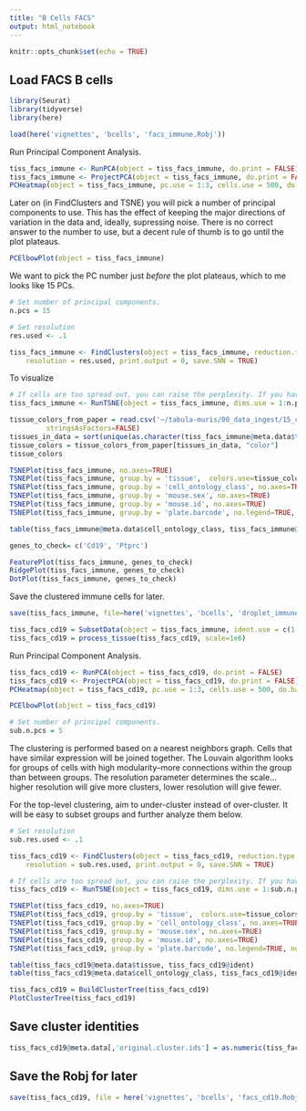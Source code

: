 ```yaml
---
title: "B Cells FACS"
output: html_notebook
---
```


```r
knitr::opts_chunk$set(echo = TRUE)
```

## Load FACS B cells
```r
library(Seurat)
library(tidyverse)
library(here)

load(here('vignettes', 'bcells', 'facs_immune.Robj'))
```


Run Principal Component Analysis.
```r
tiss_facs_immune <- RunPCA(object = tiss_facs_immune, do.print = FALSE)
tiss_facs_immune <- ProjectPCA(object = tiss_facs_immune, do.print = FALSE)
PCHeatmap(object = tiss_facs_immune, pc.use = 1:3, cells.use = 500, do.balanced = TRUE, label.columns = FALSE, num.genes = 8)
```

Later on (in FindClusters and TSNE) you will pick a number of principal components to use. This has the effect of keeping the major directions of variation in the data and, ideally, supressing noise. There is no correct answer to the number to use, but a decent rule of thumb is to go until the plot plateaus.

```r
PCElbowPlot(object = tiss_facs_immune)
```
We want to pick the PC number just *before* the plot plateaus, which to me looks like 15 PCs.

```r
# Set number of principal components.
n.pcs = 15
```


```r
# Set resolution
res.used <- .1

tiss_facs_immune <- FindClusters(object = tiss_facs_immune, reduction.type = "pca", dims.use = 1:n.pcs,
    resolution = res.used, print.output = 0, save.SNN = TRUE)
```

To visualize
```r
# If cells are too spread out, you can raise the perplexity. If you have few cells, try a lower perplexity (but never less than 10).
tiss_facs_immune <- RunTSNE(object = tiss_facs_immune, dims.use = 1:n.pcs, seed.use = 10, perplexity=30)
```

```r
tissue_colors_from_paper = read.csv('~/tabula-muris/00_data_ingest/15_color_palette/tissue_colors.csv', row.names=1, 
         stringsAsFactors=FALSE)
tissues_in_data = sort(unique(as.character(tiss_facs_immune@meta.data$tissue)))
tissue_colors = tissue_colors_from_paper[tissues_in_data, "color"]
tissue_colors
```

```r
TSNEPlot(tiss_facs_immune, no.axes=TRUE)
TSNEPlot(tiss_facs_immune, group.by = 'tissue',  colors.use=tissue_colors, no.axes=TRUE)
TSNEPlot(tiss_facs_immune, group.by = 'cell_ontology_class', no.axes=TRUE)
TSNEPlot(tiss_facs_immune, group.by = 'mouse.sex', no.axes=TRUE)
TSNEPlot(tiss_facs_immune, group.by = 'mouse.id', no.axes=TRUE)
TSNEPlot(tiss_facs_immune, group.by = 'plate.barcode', no.legend=TRUE, no.axes=TRUE)
```

```r
table(tiss_facs_immune@meta.data$cell_ontology_class, tiss_facs_immune@ident)
```


```r
genes_to_check= c('Cd19', 'Ptprc')

FeaturePlot(tiss_facs_immune, genes_to_check)
RidgePlot(tiss_facs_immune, genes_to_check)
DotPlot(tiss_facs_immune, genes_to_check)
```
Save the clustered immune cells for later.
```r
save(tiss_facs_immune, file=here('vignettes', 'bcells', 'droplet_immune_clustered.Robj'))
```



```r
tiss_facs_cd19 = SubsetData(object = tiss_facs_immune, ident.use = c(1, 6))
tiss_facs_cd19 = process_tissue(tiss_facs_cd19, scale=1e6)
```


Run Principal Component Analysis.
```r
tiss_facs_cd19 <- RunPCA(object = tiss_facs_cd19, do.print = FALSE)
tiss_facs_cd19 <- ProjectPCA(object = tiss_facs_cd19, do.print = FALSE)
PCHeatmap(object = tiss_facs_cd19, pc.use = 1:3, cells.use = 500, do.balanced = TRUE, label.columns = FALSE, num.genes = 8)
```

```r
PCElbowPlot(object = tiss_facs_cd19)
```
```r
# Set number of principal components.
sub.n.pcs = 5
```

The clustering is performed based on a nearest neighbors graph. Cells that have similar expression will be joined together. The Louvain algorithm looks for groups of cells with high modularity--more connections within the group than between groups. The resolution parameter determines the scale...higher resolution will give more clusters, lower resolution will give fewer.

For the top-level clustering, aim to under-cluster instead of over-cluster. It will be easy to subset groups and further analyze them below.

```r
# Set resolution
sub.res.used <- .1

tiss_facs_cd19 <- FindClusters(object = tiss_facs_cd19, reduction.type = "pca", dims.use = 1:sub.n.pcs,
    resolution = sub.res.used, print.output = 0, save.SNN = TRUE)

# If cells are too spread out, you can raise the perplexity. If you have few cells, try a lower perplexity (but never less than 10).
tiss_facs_cd19 <- RunTSNE(object = tiss_facs_cd19, dims.use = 1:sub.n.pcs, seed.use = 10, perplexity=30)
```

```r
TSNEPlot(tiss_facs_cd19, no.axes=TRUE)
TSNEPlot(tiss_facs_cd19, group.by = 'tissue',  colors.use=tissue_colors, no.axes=TRUE)
TSNEPlot(tiss_facs_cd19, group.by = 'cell_ontology_class', no.axes=TRUE)
TSNEPlot(tiss_facs_cd19, group.by = 'mouse.sex', no.axes=TRUE)
TSNEPlot(tiss_facs_cd19, group.by = 'mouse.id', no.axes=TRUE)
TSNEPlot(tiss_facs_cd19, group.by = 'plate.barcode', no.legend=TRUE, no.axes=TRUE)
```

```r
table(tiss_facs_cd19@meta.data$tissue, tiss_facs_cd19@ident)
table(tiss_facs_cd19@meta.data$cell_ontology_class, tiss_facs_cd19@ident)
```



```r
tiss_facs_cd19 = BuildClusterTree(tiss_facs_cd19)
PlotClusterTree(tiss_facs_cd19)
```



## Save cluster identities

```r
tiss_facs_cd19@meta.data[,'original.cluster.ids'] = as.numeric(tiss_facs_cd19@ident)
```



## Save the Robj for later

```r
save(tiss_facs_cd19, file = here('vignettes', 'bcells', 'facs_cd19.Robj'))
```

